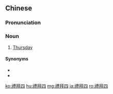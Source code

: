 {{also|礼拜四}}
==Chinese==
{{zh-forms|s=礼拜四|type=21}}

===Pronunciation===
{{zh-pron
|m=lǐbàisì
|c=lai5 baai3 sei3
|cat=n
}}

===Noun===
{{zh-noun}}

# [[Thursday]]

====Synonyms====
* {{zh-l|星期四}}
* {{zh-l|周四|tr=zhōusì}}

{{zh-cat|Days of the week}}

[[ko:禮拜四]]
[[hu:禮拜四]]
[[mg:禮拜四]]
[[ja:禮拜四]]
[[ro:禮拜四]]